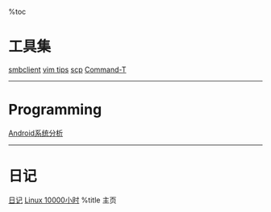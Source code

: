%toc

= 工具集 =

[[tools/smbclient|smbclient]] [[tools/vim|vim tips]] [[tools/scp|scp]] [[tools/command-t|Command-T]]


----
= Programming =

[[programming/android/index|Android系统分析]]
----


= 日记 =
[[diary/index|日记]]
[[diary/Linux-10000hours|Linux 10000小时]]
%title 主页
